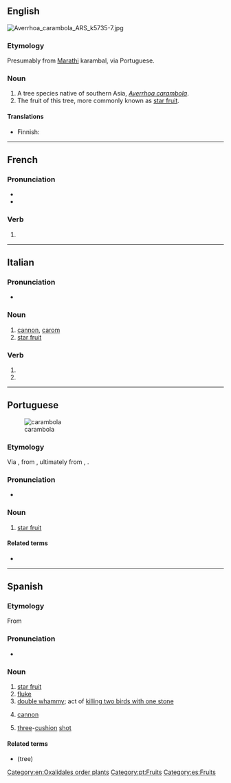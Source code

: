 ==English==
[[File:Averrhoa carambola ARS k5735-7.jpg|thumb]]
{{wikipedia}}
{{wikispecies|Averrhoa carambola}}

===Etymology===
Presumably from [[Marathi]] karambal, via Portuguese.

===Noun===
{{en-noun}}

# A tree species native of southern Asia, ''[[Averrhoa carambola]]''.
# The fruit of this tree, more commonly known as [[star fruit]].

====Translations====
{{trans-top|tree}}
* Finnish: {{t|fi|karambola}}
{{trans-mid}}
{{trans-bottom}}

{{trans-see|fruit|star fruit}}

[[Category:en:Oxalidales order plants]]

----

==French==

===Pronunciation===
* {{IPA|lang=fr|/ka.ʁɑ̃.bɔ.la/}}
* {{homophones|lang=fr|carambolas|carambolât}}

===Verb===
{{fr-verb-form}}

# {{inflection of|caramboler||3|s|phis|lang=fr}}

----

==Italian==

===Pronunciation===
* {{IPA|/kaˈram.bo.la/|lang=it}}

===Noun===
{{it-noun|f}}

# [[cannon]], [[carom]] {{gloss|in snooker etc}}
# [[star fruit]]

===Verb===
{{head|it|verb form}}

# {{inflection of|carambolare||3|s|pres|indc|lang=it}}
# {{inflection of|carambolare||2|s|impr|lang=it}}

----

==Portuguese==
[[Image:Averrhoa carambola2.jpg|thumb|carambola]]

===Etymology===
Via {{etyl|ms|pt}} {{m|ms|karambal}}, from {{etyl|mr|pt}} {{m|mr|tr=karambal}}, ultimately from {{etyl|sa|pt}} {{m|sa|कर्मार|tr=karmā́ra}}, {{m|sa|कर्मरङ्ग|tr=karmaranga}}.

===Pronunciation===
* {{a|Brazil}} {{IPA|/ka.ɾɐ̃.ˈbɔ.la/|lang=pt}}

===Noun===
{{pt-noun|f|s}}

# [[star fruit]] {{gloss|fruit}}

====Related terms====
* {{l|pt|caramboleira}}

[[Category:pt:Fruits]]

----

==Spanish==

===Etymology===
From {{etyl|pt|es}} {{m|pt|carambola}}

===Pronunciation===
* {{IPA|/ka.ɾamˈbo.la/|lang=es}}

===Noun===
{{es-noun|f}}

# [[star fruit]] {{gloss|fruit}}
# [[fluke]]
# [[double whammy]]; act of [[kill two birds with one stone|killing two birds with one stone]]
# {{lb|es|snooker|pool|billiards}} [[cannon]]
# {{lb|es|snooker|pool|billiards}} [[three]]-[[cushion]] [[shot]]

====Related terms====
* {{m|es|carambolo}} (tree)

[[Category:es:Fruits]]